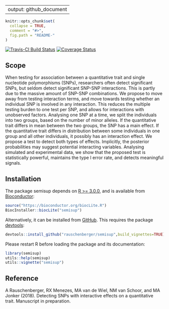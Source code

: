 
---
output: github_document
---

<!-- README.md is generated from README.Rmd. Please edit that file -->

```{r, echo = FALSE}
knitr::opts_chunk$set(
  collapse = TRUE,
  comment = "#>",
  fig.path = "README-"
)
```

[![Travis-CI Build Status](https://travis-ci.org/rauschenberger/semisup.svg?branch=master)](https://travis-ci.org/rauschenberger/semisup)
[![Coverage Status](https://codecov.io/github/rauschenberger/semisup/coverage.svg?branch=master)](https://codecov.io/github/rauschenberger/semisup?branch=master)
<!-- [![Platforms](http://www.bioconductor.org/shields/availability/release/semisup.svg)](http://bioconductor.org/packages/devel/bioc/html/semisup.html#archives)
 [![Downloads](http://www.bioconductor.org/shields/downloads/semisup.svg)](http://bioconductor.org/packages/stats/bioc/semisup/)
[![Posts](http://www.bioconductor.org/shields/posts/semisup.svg)](https://support.bioconductor.org/t/semisup/)
[![in Bioc](http://www.bioconductor.org/shields/years-in-bioc/semisup.svg)](http://bioconductor.org/packages/devel/bioc/html/semisup.html#since)
[![Build](http://www.bioconductor.org/shields/build/devel/bioc/semisup.svg)](http://bioconductor.org/checkResults/devel/bioc-LATEST/semisup/)
[![Commits](http://www.bioconductor.org/shields/commits/bioc/semisup.svg)](http://bioconductor.org/packages/devel/bioc/html/semisup.html#svn_source)
[![Coverage Status](http://www.bioconductor.org/shields/coverage/devel/semisup.svg)](https://codecov.io/github/Bioconductor-mirror/semisup/branch/master) -->

## Scope

When testing for association between a quantitative trait and single nucleotide polymorphisms (SNPs), researchers often detect significant SNPs, but seldom detect significant SNP-SNP interactions. This is partly due to the massive amount of SNP-SNP combinations. We propose to move away from testing interaction terms, and move towards testing whether an individual SNP is involved in any interaction. This reduces the multiple testing burden to one test per SNP, and allows for interactions with unobserved factors. Analysing one SNP at a time, we split the individuals into two groups, based on the number of minor alleles. If the quantitative trait differs in mean between the two groups, the SNP has a main effect. If the quantitative trait differs in distribution between some individuals in one group and all other individuals, it possibly has an interaction effect. We propose a test to detect both types of effects. Implicitly, the posterior probabilities may suggest potential interacting variables. Analysing simulated and experimental data, we show that the proposed test is statistically powerful, maintains the type I error rate, and detects meaningful signals.

## Installation

The package semisup depends on [R >= 3.0.0](https://cran.r-project.org/), and is available from [Bioconductor](http://bioconductor.org/packages/semisup/):
```{r eval=FALSE}
source("https://bioconductor.org/biocLite.R")
BiocInstaller::biocLite("semisup")
```

Alternatively, it can be installed from [GitHub](https://github.com/rauschenberger/semisup). This requires the package [devtools](https://cran.r-project.org/web/packages/devtools/README.html):
```{r eval=FALSE}
devtools::install_github("rauschenberger/semisup",build_vignettes=TRUE)
```

Please restart R before loading the package and its documentation:
```{r eval=FALSE}
library(semisup)
utils::help(semisup)
utils::vignette("semisup")
```

## Reference

A Rauschenberger, RX Menezes, MA van de Wiel, NM van Schoor, and MA Jonker (2018). Detecting SNPs with interactive effects on a quantitative trait.
Manuscript in preparation.
<!-- [html](http://dx.doi.org/) [pdf](http://) -->



<!-- [html]
<script>
  (function(i,s,o,g,r,a,m){i['GoogleAnalyticsObject']=r;i[r]=i[r]||function(){
  (i[r].q=i[r].q||[]).push(arguments)},i[r].l=1*new Date();a=s.createElement(o),
  m=s.getElementsByTagName(o)[0];a.async=1;a.src=g;m.parentNode.insertBefore(a,m)
  })(window,document,'script','https://www.google-analytics.com/analytics.js','ga');
  ga('create', 'UA-96845398-1', 'auto');
  ga('send', 'pageview');
</script>
-->

